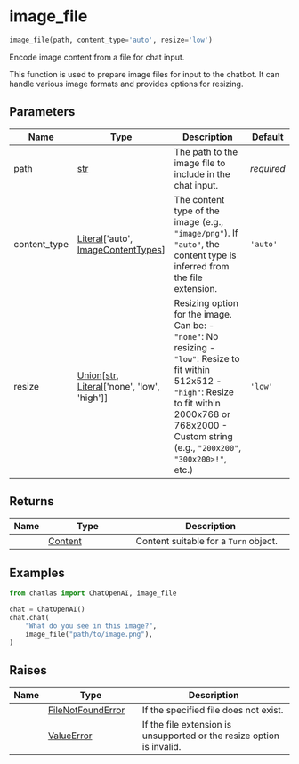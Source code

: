 # image_file { #chatlas.image_file }

```python
image_file(path, content_type='auto', resize='low')
```

Encode image content from a file for chat input.

This function is used to prepare image files for input to the chatbot. It
can handle various image formats and provides options for resizing.

## Parameters {.doc-section .doc-section-parameters}

| Name         | Type                                                                                                | Description                                                                                                                                                                                                                           | Default    |
|--------------|-----------------------------------------------------------------------------------------------------|---------------------------------------------------------------------------------------------------------------------------------------------------------------------------------------------------------------------------------------|------------|
| path         | [str](`str`)                                                                                        | The path to the image file to include in the chat input.                                                                                                                                                                              | _required_ |
| content_type | [Literal](`typing.Literal`)\[\'auto\', [ImageContentTypes](`chatlas.types.ImageContentTypes`)\]     | The content type of the image (e.g., `"image/png"`). If `"auto"`, the content type is inferred from the file extension.                                                                                                               | `'auto'`   |
| resize       | [Union](`typing.Union`)\[[str](`str`), [Literal](`typing.Literal`)\[\'none\', \'low\', \'high\'\]\] | Resizing option for the image. Can be:     - `"none"`: No resizing     - `"low"`: Resize to fit within 512x512     - `"high"`: Resize to fit within 2000x768 or 768x2000     - Custom string (e.g., `"200x200"`, `"300x200>!"`, etc.) | `'low'`    |

## Returns {.doc-section .doc-section-returns}

| Name   | Type                 | Description                           |
|--------|----------------------|---------------------------------------|
|        | [Content](`Content`) | Content suitable for a `Turn` object. |

## Examples {.doc-section .doc-section-examples}

```python
from chatlas import ChatOpenAI, image_file

chat = ChatOpenAI()
chat.chat(
    "What do you see in this image?",
    image_file("path/to/image.png"),
)
```

## Raises {.doc-section .doc-section-raises}

| Name   | Type                                     | Description                                                           |
|--------|------------------------------------------|-----------------------------------------------------------------------|
|        | [FileNotFoundError](`FileNotFoundError`) | If the specified file does not exist.                                 |
|        | [ValueError](`ValueError`)               | If the file extension is unsupported or the resize option is invalid. |